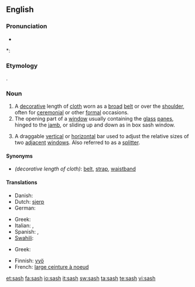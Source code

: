 ==English==

===Pronunciation===
* {{audio|en-us-sash.ogg|Audio (US)}}

*: {{rhymes|æʃ}}

===Etymology===
{{etyl|ar}} {{term|شاش|sc=Arab|tr=šāš||muslin cloth}}.

===Noun===
{{en-noun|sash|es}}

# A [[decorative]] length of [[cloth]] worn as a [[broad]] [[belt]] or over the [[shoulder]], often for [[ceremonial]] or other [[formal]] occasions.
# The opening part of a [[window]] usually containing the [[glass]] [[panes]], hinged to the [[jamb]], or sliding up and down as in box sash window.
# {{software|graphical user interface}} A draggable [[vertical]] or [[horizontal]] bar used to adjust the relative sizes of two [[adjacent]] [[window]]s.  Also referred to as a [[splitter]].

====Synonyms====
* ''(decorative length of cloth)'': [[belt]], [[strap]], [[waistband]]

====Translations====
{{trans-top|decorative length of cloth}}
* Danish: {{t-|da|skærf|n}}
* Dutch: [[sjerp]]
* German: {{t-|de|Schärpe|f}}
{{trans-mid}}
* Greek: {{t+|el|ζώνη|f|tr=zóni|sc=Grek}}
* Italian: {{t+|it|fascia|f}}, {{t-|it|sciarpa|f}}
* Spanish: {{t+|es|banda|f}}, {{t-|es|faja|f}}
* [[Swahili]]: {{t|sw|shuka|xs=Swahili}}
{{trans-bottom}}

{{trans-top|opening part of a window}}
* Greek: {{t|el|ορθοστάτης|m|tr=orthostátis|sc=Grek}}
{{trans-mid}}
{{trans-bottom}}

{{checktrans-top}}
* Finnish: [[vyö]]
* French: [[large ceinture à noeud]]
{{checktrans-bottom}}

[[et:sash]]
[[fa:sash]]
[[io:sash]]
[[it:sash]]
[[sw:sash]]
[[ta:sash]]
[[te:sash]]
[[vi:sash]]